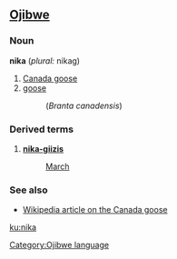 ==[[Ojibwe]]==
===Noun===
'''nika''' (''plural:'' nikag)

# [[Canada goose]]
# [[goose]]
#: (''Branta canadensis'')

===Derived terms===
#'''[[onaabani-giizis|nika-giizis]]'''
#:[[March]]

===See also===
*[[w:Canada goose|Wikipedia article on the Canada goose]]

[[Category:Ojibwe language]]

[[ku:nika]]